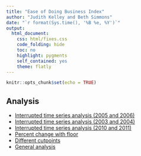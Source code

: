 ```yaml
---
title: "Ease of Doing Business Index"
author: "Judith Kelley and Beth Simmons"
date: "`r format(Sys.time(), '%B %e, %Y')`"
output: 
  html_document: 
    css: html/fixes.css
    code_folding: hide
    toc: no
    highlight: pygments
    self_contained: yes
    theme: flatly
---
```


```r
knitr::opts_chunk$set(echo = TRUE)
```

## Analysis

- [Interrupted time series analysis (2005 and 2006)](analysis/interrupted_time_series.html)
- [Interrupted time series analysis (2003 and 2004)](analysis/interrupted_time_series_2003.html)
- [Interrupted time series analysis (2010 and 2011)](analysis/interrupted_time_series_2011.html)
- [Percent change with floor](analysis/percent_change_floor.html)
- [Different cutpoints](analysis/different_cutpoints.html)
- [General analysis](analysis/analysis.html)

